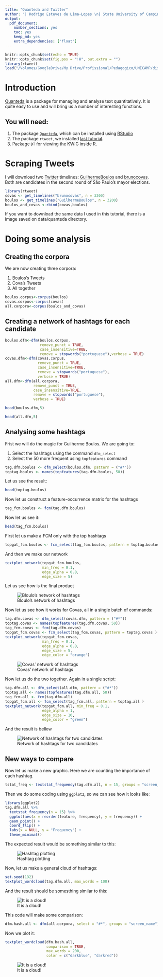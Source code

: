 ```yaml
---
title: "Quanteda and Twitter"
author: "| Rodrigo Esteves de Lima-Lopes \n| State University of Campinas \n| rll307@unicamp.br\n"
output:
  pdf_document:
    number_sections: yes
    toc: yes
    keep_md: yes
    extra_dependencies: ["float"]
---
```

```r
knitr::opts_chunk$set(echo = TRUE)
knitr::opts_chunk$set(fig.pos = "!H", out.extra = "")
library(rtweet)
load("/Volumes/GoogleDrive/My Drive/Profissional/Pedagogico/UNICAMP/disciplinas/pos/R/lp192/intro_to_R1/Module_3/data/quanteda/prefeitura.RData")
```

# Introduction

[Quanteda](https://quanteda.io/) is a package for managing and analyse text quantitatively. It is quite easy to use and will bring us a number of interesting functions. 

## You will need:

1. The package [`Quanteda`](https://quanteda.io/), which can be installed using [RStudio](http://www.sthda.com/english/wiki/installing-and-using-r-packages)
1. The package `rtweet`, we installed [last tutorial](https://github.com/MiDiTeS/intro_to_R1/blob/master/Module_3/04_rtweet.md). 
1. Package `DT` for viewing the KWIC inside R. 

# Scraping Tweets

I will download two [Twitter](https://twitter.com/) timelines: [GuilhermeBoulos](https://twitter.com/GuilhermeBoulos) and [brunocovas](https://twitter.com/brunocovas). Both are candidates in the second round of São Paulo's mayor elections. 

```r
library(rtweet)
covas <- get_timelines("brunocovas", n = 3200)
boulos <- get_timelines("GuilhermeBoulos", n = 3200)
boulos_and_covas <-rbind(covas,boulos)
```
                        
If you want to download the same data I used in this tutorial, there is a image saved on data/quanteda directory. 

# Doing some analysis

## Creating the corpora

We are now creating three corpora:

1. Boulos's Tweets
1. Cova's Tweets
1. All together

```r
boulos.corpus<-corpus(boulos)
covas.corpus<-corpus(covas)
all.corpora<-corpus(boulos_and_covas)
```

## Creating a network of hashtags for each candidate

```r
boulos.dfm<-dfm(boulos.corpus, 
                remove_punct = TRUE,
                case_insensitive=TRUE,
                remove = stopwords("portuguese"),verbose = TRUE)
covas.dfm<-dfm(covas.corpus, 
               remove_punct = TRUE,
               case_insensitive=TRUE,
               remove = stopwords("portuguese"),
               verbose = TRUE)
all.dfm<-dfm(all.corpora, 
             remove_punct = TRUE,
             case_insensitive=TRUE,
             remove = stopwords("portuguese"),
             verbose = TRUE)
```

```r
head(boulos.dfm,5)
```

```r
head(all.dfm,5)
```

## Analysing some hashtags

Frist we will do the magic for Guilherme Boulos. We are going to:

1. Select the hashtags using the command `dfm_select`
1. Select the 50 more frequent using `topfeatures` command

```r
tag.dfm.boulos <- dfm_select(boulos.dfm, pattern = ("#*"))
toptag.boulos <- names(topfeatures(tag.dfm.boulos, 50))
```

Let us see the result:

```r
head(toptag.boulos)
```


Now let us construct a feature-occurrence matrix for the hashtags

```r
tag_fcm.boulos <- fcm(tag.dfm.boulos)
```

Now let us see it:
```r
head(tag_fcm.boulos)
```

First let us make a FCM only with the top hashtags

```r
topgat_fcm.boulos <- fcm_select(tag_fcm.boulos, pattern = toptag.boulos )
```

And then we make our network

```r
textplot_network(topgat_fcm.boulos, 
                 min_freq = 0.1, 
                 edge_alpha = 0.8, 
                 edge_size = 5)
```

Let us see how is the final product

![Bloulo's network of hashtags](images/network01.png)

Now let us see how it works for Covas, all in a single batch of commands:

```r
tag.dfm.covas <- dfm_select(covas.dfm, pattern = ("#*"))
toptag.covas <- names(topfeatures(tag.dfm.covas, 50))
tag_fcm.covas <- fcm(tag.dfm.covas)
topgat_fcm.covas <- fcm_select(tag_fcm.covas, pattern = toptag.covas )
textplot_network(topgat_fcm.covas, 
                 min_freq = 0.1, 
                 edge_alpha = 0.8, 
                 edge_size = 5, 
                 edge_color = "orange")
```

![Covas' network of hashtags](images/network02.png)

Now let us do the two together. Again in a single script:

```r
tag.dfm.all <- dfm_select(all.dfm, pattern = ("#*"))
toptag.all <- names(topfeatures(tag.dfm.all, 50))
tag_fcm.all <- fcm(tag.dfm.all)
topgat_fcm.all <- fcm_select(tag_fcm.all, pattern = toptag.all )
textplot_network(topgat_fcm.all, min_freq = 0.1, 
                 edge_alpha = 1, 
                 edge_size = 10, 
                 edge_color = "green")
```

And the result is bellow 

![Network of hashtags for two candidates](images/network03.png)

## New ways to compare

Now let us make a new graphic. Here we are counting the importance of each hashtag. 

```r
tstat_freq <- textstat_frequency(tag.dfm.all, n = 15, groups = "screen_name")
```

Then we do some coding using `ggplot2`, so we can see how it looks like:

```r
library(ggplot2)
tag.dfm.all %>% 
  textstat_frequency(n = 15) %>% 
  ggplot(aes(x = reorder(feature, frequency), y = frequency)) +
  geom_point() +
  coord_flip() +
  labs(x = NULL, y = "Frequency") +
  theme_minimal()
```

The expected result would be something similar to this:

![Hashtag plotting](images/hash01.png)

Now, let us make a general cloud of hashtags:

```r
set.seed(132)
textplot_wordcloud(tag.dfm.all, max_words = 100)
```

And the result should be somesthing similar to this:

![It is a cloud!](images/cloud_01.png)

This code will make some comparison:

```r
dfm.hash.all <- dfm(all.corpora, select = "#*", groups = "screen_name")
```

Now we plot it:
```r
textplot_wordcloud(dfm.hash.all, 
                   comparison = TRUE, 
                   max_words = 200,
                   color = c("darkblue", "darkred"))
```

![It is a cloud!](images/cloud_02.png)




















